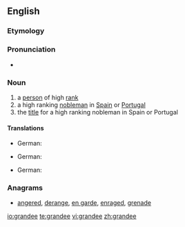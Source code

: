 ==English==

===Etymology===
{{etystub}}

===Pronunciation===
* {{IPA|/ɡɹænˈdiː/}}

===Noun===
{{en-noun}}

# a [[person]] of high [[rank]]
# a high ranking [[nobleman]] in [[Spain]] or [[Portugal]]
# the [[title]] for a high ranking nobleman in Spain or Portugal

====Translations====
{{trans-top|person of high rank}}
* German: {{t|de|Grande|m}}
{{trans-mid}}
{{trans-bottom}}

{{trans-top|high ranking nobleman in Spain or Portugal}}
* German: {{t|de|Grande|m}}
{{trans-mid}}
{{trans-bottom}}

{{trans-top|title for a high ranking nobleman in Spain or Portugal}}
* German: {{t|de|Grande|m}}
{{trans-mid}}
{{trans-bottom}}

===Anagrams===
* {{alphagram|adeegnr}} [[angered#English|angered]], [[derange#English|derange]], [[en garde#English|en garde]], [[enraged#English|enraged]], [[grenade#English|grenade]]

[[io:grandee]]
[[te:grandee]]
[[vi:grandee]]
[[zh:grandee]]